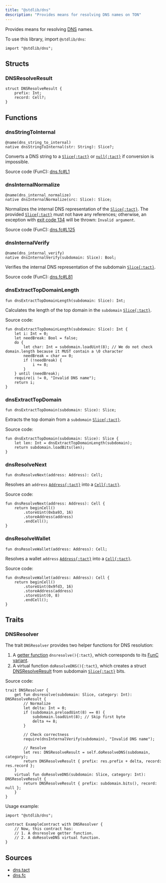 ```yaml
---
title: "@stdlib/dns"
description: "Provides means for resolving DNS names on TON"
---
```


Provides means for resolving [DNS](https://docs.ton.org/participate/web3/dns) names.

To use this library, import `@stdlib/dns`:

```tact
import "@stdlib/dns";
```

## Structs

### DNSResolveResult

```tact
struct DNSResolveResult {
    prefix: Int;
    record: Cell?;
}
```

## Functions

### dnsStringToInternal

```tact
@name(dns_string_to_internal)
native dnsStringToInternal(str: String): Slice?;
```

Converts a DNS string to a [`Slice{:tact}`][slice] or [`null{:tact}`](/book/optionals) if conversion is impossible.

Source code (FunC): [dns.fc#L1](https://github.com/tact-lang/tact/blob/e69c7fc99dc9be3fa5ff984456c03ffe8fed3677/stdlib/libs/dns.fc#L1)

### dnsInternalNormalize

```tact
@name(dns_internal_normalize)
native dnsInternalNormalize(src: Slice): Slice;
```

Normalizes the internal DNS representation of the [`Slice{:tact}`][slice]. The provided [`Slice{:tact}`][slice] must not have any references; otherwise, an exception with [exit code 134](/book/exit-codes#134) will be thrown: `Invalid argument`.

Source code (FunC): [dns.fc#L125](https://github.com/tact-lang/tact/blob/e69c7fc99dc9be3fa5ff984456c03ffe8fed3677/stdlib/libs/dns.fc#L125)

### dnsInternalVerify

```tact
@name(dns_internal_verify)
native dnsInternalVerify(subdomain: Slice): Bool;
```

Verifies the internal DNS representation of the subdomain [`Slice{:tact}`][slice].

Source code (FunC): [dns.fc#L81](https://github.com/tact-lang/tact/blob/e69c7fc99dc9be3fa5ff984456c03ffe8fed3677/stdlib/libs/dns.fc#L81)

### dnsExtractTopDomainLength

```tact
fun dnsExtractTopDomainLength(subdomain: Slice): Int;
```

Calculates the length of the top domain in the `subdomain` [`Slice{:tact}`][slice].

Source code:

```tact
fun dnsExtractTopDomainLength(subdomain: Slice): Int {
    let i: Int = 0;
    let needBreak: Bool = false;
    do {
        let char: Int = subdomain.loadUint(8); // We do not check domain.length because it MUST contain a \0 character
        needBreak = char == 0;
        if (!needBreak) {
            i += 8;
        }
    } until (needBreak);
    require(i != 0, "Invalid DNS name");
    return i;
}
```

### dnsExtractTopDomain

```tact
fun dnsExtractTopDomain(subdomain: Slice): Slice;
```

Extracts the top domain from a `subdomain` [`Slice{:tact}`][slice].

Source code:

```tact
fun dnsExtractTopDomain(subdomain: Slice): Slice {
    let len: Int = dnsExtractTopDomainLength(subdomain);
    return subdomain.loadBits(len);
}
```

### dnsResolveNext

```tact
fun dnsResolveNext(address: Address): Cell;
```

Resolves an `address` [`Address{:tact}`][p] into a [`Cell{:tact}`][cell].

Source code:

```tact
fun dnsResolveNext(address: Address): Cell {
    return beginCell()
        .storeUint(0xba93, 16)
        .storeAddress(address)
        .endCell();
}
```

### dnsResolveWallet

```tact
fun dnsResolveWallet(address: Address): Cell;
```

Resolves a wallet `address` [`Address{:tact}`][p] into a [`Cell{:tact}`][cell].

Source code:

```tact
fun dnsResolveWallet(address: Address): Cell {
    return beginCell()
        .storeUint(0x9fd3, 16)
        .storeAddress(address)
        .storeUint(0, 8)
        .endCell();
}
```

## Traits

### DNSResolver

The trait `DNSResolver` provides two helper functions for DNS resolution:

1. A [getter function](/book/functions#getter-functions) `dnsresolve(){:tact}`, which corresponds to its [FunC variant](https://docs.ton.org/develop/howto/subresolvers#dnsresolve-code).
2. A virtual function `doResolveDNS(){:tact}`, which creates a struct [DNSResolveResult](#dnsresolveresult) from subdomain [`Slice{:tact}`][slice] bits.

Source code:

```tact
trait DNSResolver {
    get fun dnsresolve(subdomain: Slice, category: Int): DNSResolveResult {
        // Normalize
        let delta: Int = 0;
        if (subdomain.preloadUint(8) == 0) {
            subdomain.loadUint(8); // Skip first byte
            delta += 8;
        }

        // Check correctness
        require(dnsInternalVerify(subdomain), "Invalid DNS name");

        // Resolve
        let res: DNSResolveResult = self.doResolveDNS(subdomain, category);
        return DNSResolveResult { prefix: res.prefix + delta, record: res.record };
    }
    virtual fun doResolveDNS(subdomain: Slice, category: Int): DNSResolveResult {
        return DNSResolveResult { prefix: subdomain.bits(), record: null };
    }
}
```

Usage example:

```tact
import "@stdlib/dns";

contract ExampleContract with DNSResolver {
    // Now, this contract has:
    // 1. A dnsresolve getter function.
    // 2. A doResolveDNS virtual function.
}
```

## Sources

* [dns.tact](https://github.com/tact-lang/tact/blob/61541b7783098e1af669faccd7d2334c10981c72/stdlib/libs/dns.tact)
* [dns.fc](https://github.com/tact-lang/tact/blob/e69c7fc99dc9be3fa5ff984456c03ffe8fed3677/stdlib/libs/dns.fc)

[p]: /book/types#primitive-types
[cell]: /book/cells#cells
[slice]: /book/cells#slices
